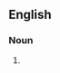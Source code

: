 {{also|Sterilisation|stérilisation}}

==English==

===Noun===
{{en-noun}}

# {{lb|en|British}} {{alternative spelling of|sterilization|lang=en}}